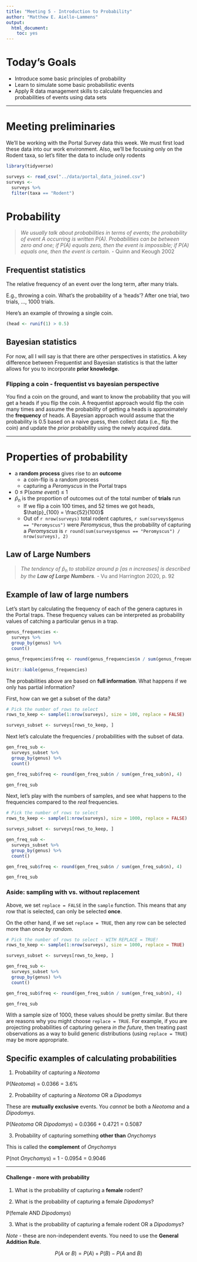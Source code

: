 ```yaml
---
title: "Meeting 5 - Introduction to Probability"
author: "Matthew E. Aiello-Lammens"
output:
  html_document:
    toc: yes
---
```


# Today's Goals

* Introduce some basic principles of probability
* Learn to simulate some basic probabilistic events
* Apply R data management skills to calculate frequencies and probabilities of events using data sets


***

# Meeting preliminaries

We'll be working with the Portal Survey data this week. 
We must first load these data into our work environment.
Also, we'll be focusing only on the Rodent taxa, so let's filter the data to include only rodents

```r
library(tidyverse)

surveys <- read_csv("../data/portal_data_joined.csv")
surveys <-
  surveys %>%
  filter(taxa == "Rodent")
```



# Probability

> *We usually talk about probabilities in terms of events; the probability of event A occurring is written P(A). Probabilities can be between zero and one; if P(A) equals zero, then the event is impossible; if P(A) equals one, then the event is certain.* - Quinn and Keough 2002

## Frequentist statistics 

The relative frequency of an event over the long term, after many trials.

E.g., throwing a coin. What's the probability of a 'heads'? After one trial, two trials, ..., 1000 trials.

Here's an example of throwing a single coin.

```r
(head <- runif(1) > 0.5)
```


## Bayesian statistics

For now, all I will say is that there are other perspectives in statistics. 
A key difference between Frequentist and Bayesian statistics is that the latter allows for you to incorporate **prior knowledge**.

### Flipping a coin - frequentist vs bayesian perspective

You find a coin on the ground, and want to know the probability that you will get a heads if you flip the coin. 
A frequentist approach would flip the coin many times and assume the probability of getting a heads is approximately the **frequency** of heads.
A Bayesian approach would assume that the probability is 0.5 based on a naive guess, then collect data (i.e., flip the coin) and update the *prior* probability using the newly acquired data.

***


# Properties of probability

* a **random process** gives rise to an **outcome**
    * a coin-flip is a random process
    * capturing a *Peromyscus* in the Portal traps
* 0 $\le$ P(*some event*) $\le$ 1
* $\hat{p}_n$ is the proportion of outcomes out of the total number of **trials** run
    * If we flip a coin 100 times, and 52 times we got heads, $\hat{p}_{100} = \frac{52}{100}$
    * Out of `r nrow(surveys)` total rodent captures, `r sum(surveys$genus == "Peromyscus")` were *Peromyscus*, thus the probability of capturing a *Peromyscus* is `r round(sum(surveys$genus == "Peromyscus") / nrow(surveys), 2)`

## Law of Large Numbers

> *The tendency of $\hat{p}_n$ to stabilize around $p$ [as $n$ increases] is described by the **Law of Large Numbers**.* - Vu and Harrington 2020, p. 92

## Example of law of large numbers

Let's start by calculating the frequency of each of the genera captures in the Portal traps. 
These frequency values can be interpreted as probability values of catching a particular genus in a trap.

```r
genus_frequencies <-
  surveys %>%
  group_by(genus) %>%
  count()

genus_frequencies$freq <- round(genus_frequencies$n / sum(genus_frequencies$n), 4)

knitr::kable(genus_frequencies)
```

The probabilities above are based on **full information**. 
What happens if we only has partial information?

First, how can we get a subset of the data?

```r
# Pick the number of rows to select
rows_to_keep <- sample(1:nrow(surveys), size = 100, replace = FALSE)

surveys_subset <- surveys[rows_to_keep, ]
```

Next let's calculate the frequencies / probabilities with the subset of data.

```r
gen_freq_sub <-
  surveys_subset %>%
  group_by(genus) %>%
  count()

gen_freq_sub$freq <- round(gen_freq_sub$n / sum(gen_freq_sub$n), 4)

gen_freq_sub

```

Next, let's play with the numbers of samples, and see what happens to the frequencies compared to the *real* frequencies.

```r
# Pick the number of rows to select
rows_to_keep <- sample(1:nrow(surveys), size = 1000, replace = FALSE)

surveys_subset <- surveys[rows_to_keep, ]

gen_freq_sub <-
  surveys_subset %>%
  group_by(genus) %>%
  count()

gen_freq_sub$freq <- round(gen_freq_sub$n / sum(gen_freq_sub$n), 4)

gen_freq_sub

```


### Aside: sampling with vs. without replacement

Above, we set `replace = FALSE` in the `sample` function.
This means that any row that is selected, can only be selected **once**. 

On the other hand, if we set `replace = TRUE`, then any row can be selected more than once *by random*. 

```r
# Pick the number of rows to select - WITH REPLACE = TRUE!
rows_to_keep <- sample(1:nrow(surveys), size = 1000, replace = TRUE)

surveys_subset <- surveys[rows_to_keep, ]

gen_freq_sub <-
  surveys_subset %>%
  group_by(genus) %>%
  count()

gen_freq_sub$freq <- round(gen_freq_sub$n / sum(gen_freq_sub$n), 4)

gen_freq_sub

```

With a sample size of 1000, these values should be pretty similar.
But there are reasons why you might choose `replace = TRUE`. 
For example, if you are projecting probabilities of capturing genera *in the future*, then treating past observations as a way to build generic distributions (using `replace = TRUE`) may be more appropriate.

## Specific examples of calculating probabilities

1. Probability of capturing a *Neotoma*

P(*Neotoma*) = 0.0366 = 3.6%

2. Probability of capturing a *Neotoma* OR a *Dipodomys*

These are **mutually exclusive** events. You *cannot* be both a *Neotoma* and a *Dipodomys*.

P(*Neotoma* OR *Dipodomys*) = 0.0366 + 0.4721 = 0.5087

3. Probability of capturing something **other than** *Onychomys*

This is called the **complement** of *Onychomys*

P(not *Onychomys*) = 1 - 0.0954 = 0.9046

***

#### Challenge - more with probability

1. What is the probability of capturing a **female** rodent?

2. What is the probability of capturing a female *Dipodomys*?

P(female AND *Dipodomys*)

3. What is the probability of capturing a female rodent OR a *Dipodomys*?

*Note* - these are non-independent events. You need to use the **General Addition Rule**.

$$
P(A \text{ or } B) = P(A) + P(B) - P(A \text{ and } B)
$$




